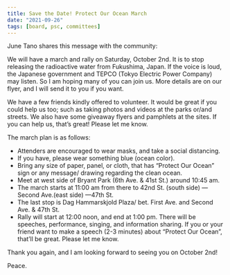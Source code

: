 ```yaml
---
title: Save the Date! Protect Our Ocean March
date: "2021-09-26"
tags: [board, psc, committees]
---
```


June Tano shares this message with the community:

We will have a march and rally on Saturday, October 2nd. It is to stop releasing the radioactive water from Fukushima, Japan. If the voice is loud, the Japanese government and TEPCO (Tokyo Electric Power Company) may listen. So I am hoping many of you can join us. More details are on our flyer, and I will send it to you if you want.

We have a few friends kindly offered to volunteer. It would be great if you could help us too; such as taking photos and videos at the parks or/and streets. We also have some giveaway flyers and pamphlets at the sites. If you can help us, that’s great! Please let me know.

The march plan is as follows:

- Attenders are encouraged to wear masks, and take a social distancing.
- If you have, please wear something blue (ocean color).
- Bring any size of paper, panel, or cloth, that has “Protect Our Ocean” sign or any message/ drawing regarding the clean ocean.
- Meet at west side of Bryant Park (6th Ave. & 41st St.) around 10:45 am.
- The march starts at 11:00 am from there to 42nd St. (south side) —Second Ave.(east side) —47th St.
- The last stop is Dag Hammarskjold Plaza/ bet. First Ave. and Second Ave. & 47th St.
- Rally will start at 12:00 noon, and end at 1:00 pm. There will be speeches, performance, singing, and information sharing. If you or your friend want to make a speech (2-3 minutes) about “Protect Our Ocean”, that’ll be great. Please let me know.

Thank you again, and I am looking forward to seeing you on October 2nd!

Peace.
